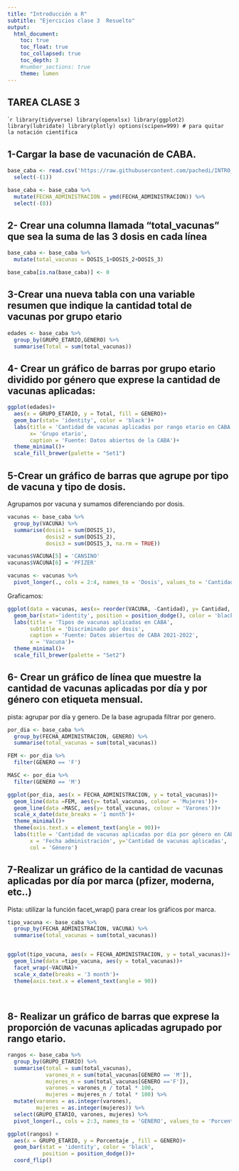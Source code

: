 ```yaml
---
title: "Introducción a R"
subtitle: "Ejercicios clase 3  Resuelto"
output: 
  html_document:
    toc: true
    toc_float: true
    toc_collapsed: true
    toc_depth: 3
    #number_sections: true
    theme: lumen
---
```

## TAREA CLASE 3

````r
library(tidyverse)
library(openxlsx)
library(ggplot2)
library(lubridate)
library(plotly)
options(scipen=999) # para quitar la notación científica
```

## 1-Cargar la base de vacunación de CABA.
```r
base_caba <- read.csv('https://raw.githubusercontent.com/pachedi/INTRO_R_CS/main/vacunas_caba.csv', encoding = 'UTF-8', fill = TRUE) %>% 
  select(-(1))

base_caba <- base_caba %>% 
  mutate(FECHA_ADMINISTRACION = ymd(FECHA_ADMINISTRACION)) %>% 
  select(-(8))
```

## 2- Crear una columna llamada "total_vacunas" que sea la suma de las 3 dosis en cada línea
```r
base_caba <- base_caba %>% 
  mutate(total_vacunas = DOSIS_1+DOSIS_2+DOSIS_3)

base_caba[is.na(base_caba)] <- 0
```
  
## 3-Crear una nueva tabla con una variable resumen que indique la cantidad total de vacunas por grupo etario
```r
edades <- base_caba %>% 
  group_by(GRUPO_ETARIO,GENERO) %>% 
  summarise(Total = sum(total_vacunas))

```

## 4- Crear un gráfico de barras por grupo etario dividido por género que exprese la cantidad de vacunas aplicadas:
```r
ggplot(edades)+
  aes(x = GRUPO_ETARIO, y = Total, fill = GENERO)+
  geom_bar(stat= 'identity', color = 'black')+
  labs(title = 'Cantidad de vacunas aplicadas por rango etario en CABA',
       x= 'Grupo etario', 
       caption = 'Fuente: Datos abiertos de la CABA')+
  theme_minimal()+
  scale_fill_brewer(palette = "Set1")

```
  
## 5-Crear un gráfico de barras que agrupe por tipo de vacuna y tipo de dosis.
Agrupamos por vacuna y sumamos diferenciando por dosis.
```r
vacunas <- base_caba %>% 
  group_by(VACUNA) %>% 
  summarise(dosis1 = sum(DOSIS_1),
            dosis2 = sum(DOSIS_2),
            dosis3 = sum(DOSIS_3, na.rm = TRUE))

vacunas$VACUNA[5] = 'CANSINO'
vacunas$VACUNA[6] = 'PFIZER'

vacunas <- vacunas %>% 
  pivot_longer(., cols = 2:4, names_to = 'Dosis', values_to = 'Cantidad')

```
Graficamos:
```r
ggplot(data = vacunas, aes(x= reorder(VACUNA, -Cantidad), y= Cantidad, fill= Dosis))+
  geom_bar(stat='identity', position = position_dodge(), color = 'black')+
  labs(title = 'Tipos de vacunas aplicadas en CABA',
       subtitle = 'Discriminado por dosis',
       caption = 'Fuente: Datos abiertos de CABA 2021-2022',
       x = 'Vacuna')+
  theme_minimal()+
  scale_fill_brewer(palette = "Set2")
```
  
## 6- Crear un gráfico de línea que muestre la cantidad de vacunas aplicadas por día y por género con etiqueta mensual.
pista: agrupar por día y genero. De la base agrupada filtrar por genero.
```r
por_dia <- base_caba %>% 
  group_by(FECHA_ADMINISTRACION, GENERO) %>% 
  summarise(total_vacunas = sum(total_vacunas))

FEM <- por_dia %>% 
  filter(GENERO == 'F')

MASC <- por_dia %>% 
  filter(GENERO == 'M')

ggplot(por_dia, aes(x = FECHA_ADMINISTRACION, y = total_vacunas))+
  geom_line(data =FEM, aes(y= total_vacunas, colour = 'Mujeres'))+
  geom_line(data =MASC, aes(y= total_vacunas, colour = 'Varones'))+
  scale_x_date(date_breaks = '1 month')+
  theme_minimal()+
  theme(axis.text.x = element_text(angle = 90))+
  labs(title = 'Cantidad de vacunas aplicadas por día por género en CABA',
       x = 'Fecha administración', y='Cantidad de vacunas aplicadas',
       col = 'Género')


```

## 7-Realizar un gráfico de la cantidad de vacunas aplicadas por día por marca (pfizer, moderna, etc..)  
Pista: utilizar la función facet_wrap() para crear los gráficos por marca.  

```r
tipo_vacuna <- base_caba %>% 
  group_by(FECHA_ADMINISTRACION, VACUNA) %>% 
  summarise(total_vacunas = sum(total_vacunas))


ggplot(tipo_vacuna, aes(x = FECHA_ADMINISTRACION, y = total_vacunas))+
  geom_line(data =tipo_vacuna, aes(y = total_vacunas))+
  facet_wrap(~VACUNA)+
  scale_x_date(breaks = '3 month')+
  theme(axis.text.x = element_text(angle = 90))
            
            
```

## 8- Realizar un gráfico de barras que exprese la proporción de vacunas aplicadas agrupado por rango etario.
```r
rangos <- base_caba %>% 
  group_by(GRUPO_ETARIO) %>% 
  summarise(total = sum(total_vacunas),
            varones_n = sum(total_vacunas[GENERO == 'M']),
            mujeres_n = sum(total_vacunas[GENERO =='F']),
            varones = varones_n / total * 100,
            mujeres = mujeres_n / total * 100) %>% 
  mutate(varones = as.integer(varones), 
         mujeres = as.integer(mujeres)) %>% 
  select(GRUPO_ETARIO, varones, mujeres) %>% 
  pivot_longer(., cols = 2:3, names_to = 'GENERO', values_to = 'Porcentaje')

ggplot(rangos) +
  aes(x = GRUPO_ETARIO, y = Porcentaje , fill = GENERO)+
  geom_bar(stat = 'identity', color = 'black',
           position = position_dodge())+
  coord_flip()


```
  